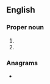 {{also|cant|cânt|çant|can't|ca'n't}}
==English==

===Proper noun===
{{en-proper noun}}

# {{abbreviation of|Canticles|lang=en}}
# {{abbreviation of|Canticle of Canticles|lang=en}}

===Anagrams===
* {{anagrams|en|a=acnt|NCTA}}